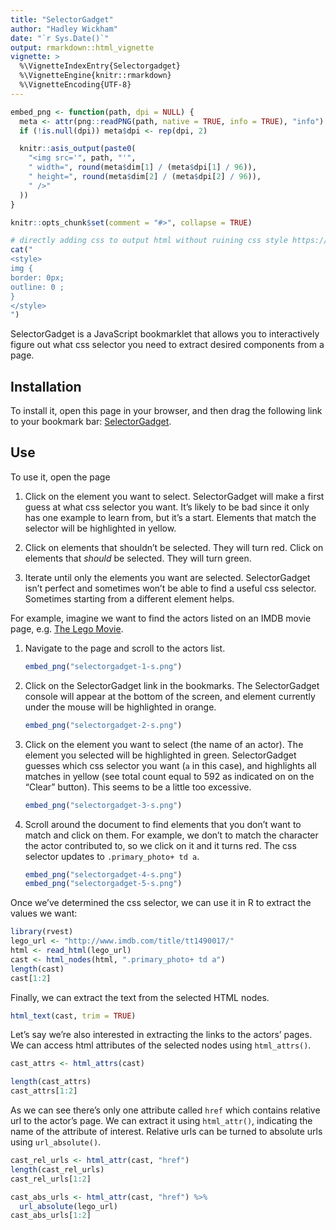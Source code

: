 ```yaml
---
title: "SelectorGadget"
author: "Hadley Wickham"
date: "`r Sys.Date()`"
output: rmarkdown::html_vignette
vignette: >
  %\VignetteIndexEntry{Selectorgadget}
  %\VignetteEngine{knitr::rmarkdown}
  %\VignetteEncoding{UTF-8}
---
```


```r
embed_png <- function(path, dpi = NULL) {
  meta <- attr(png::readPNG(path, native = TRUE, info = TRUE), "info")
  if (!is.null(dpi)) meta$dpi <- rep(dpi, 2)

  knitr::asis_output(paste0(
    "<img src='", path, "'",
    " width=", round(meta$dim[1] / (meta$dpi[1] / 96)),
    " height=", round(meta$dim[2] / (meta$dpi[2] / 96)),
    " />"
  ))
}

knitr::opts_chunk$set(comment = "#>", collapse = TRUE)

```

```r
# directly adding css to output html without ruining css style https://stackoverflow.com/questions/29291633/adding-custom-css-tags-to-an-rmarkdown-html-document
cat("
<style>
img {
border: 0px;
outline: 0 ;
}
</style>
")
```

SelectorGadget is a JavaScript bookmarklet that allows you to interactively figure out what css selector you need to extract desired components from a page. 

## Installation

To install it, open this page in your browser, and then drag the following link to your bookmark bar: <a href="javascript:(function(){var%20s=document.createElement('div');s.innerHTML='Loading...';s.style.color='black';s.style.padding='20px';s.style.position='fixed';s.style.zIndex='9999';s.style.fontSize='3.0em';s.style.border='2px%20solid%20black';s.style.right='40px';s.style.top='40px';s.setAttribute('class','selector_gadget_loading');s.style.background='white';document.body.appendChild(s);s=document.createElement('script');s.setAttribute('type','text/javascript');s.setAttribute('src','https://dv0akt2986vzh.cloudfront.net/unstable/lib/selectorgadget.js');document.body.appendChild(s);})();">SelectorGadget</a>.

## Use

To use it, open the page 

1. Click on the element you want to select. SelectorGadget will make a first
   guess at what css selector you want. It's likely to be bad since it only
   has one example to learn from, but it's a start. Elements that match the
   selector will be highlighted in yellow.

2. Click on elements that shouldn't be selected. They will turn red.
   Click on elements that *should* be selected. They will turn green.

3. Iterate until only the elements you want are selected.  SelectorGadget
   isn't perfect and sometimes won't be able to find a useful css selector. 
   Sometimes starting from a different element helps.

For example, imagine we want to find the actors listed on an IMDB movie page, e.g. [The Lego Movie](http://www.imdb.com/title/tt1490017/).

1.  Navigate to the page and scroll to the actors list.

    ```r
    embed_png("selectorgadget-1-s.png")
    ```

2. Click on the SelectorGadget link in the bookmarks. The SelectorGadget
   console will appear at the bottom of the screen, and element currently
   under the mouse will be highlighted in orange.
   
    ```r
    embed_png("selectorgadget-2-s.png")
    ```

3.  Click on the element you want to select (the name of an actor). The 
    element you selected will be highlighted in green. SelectorGadget guesses
    which css selector you want (`a` in this case), and highlights
    all matches in yellow (see total count equal to 592 as indicated on 
    on the "Clear" button). This seems to be a little too excessive.

    ```r
    embed_png("selectorgadget-3-s.png")
    ```

4.  Scroll around the document to find elements that you don't want to match 
    and click on them. For example, we don't to match the character the actor 
    contributed to, so we click on it and it turns red. The css selector updates to 
    `.primary_photo+ td a`.

    ```r
    embed_png("selectorgadget-4-s.png")
    embed_png("selectorgadget-5-s.png")
    ```

Once we've determined the css selector, we can use it in R to extract the values we want:

```r
library(rvest)
lego_url <- "http://www.imdb.com/title/tt1490017/"
html <- read_html(lego_url)
cast <- html_nodes(html, ".primary_photo+ td a")
length(cast)
cast[1:2]
```

Finally, we can extract the text from the selected HTML nodes.

```r
html_text(cast, trim = TRUE)
```

Let's say we're also interested in extracting the links to the actors' pages. We can access html attributes of the selected nodes using `html_attrs()`.   

```r
cast_attrs <- html_attrs(cast)

length(cast_attrs)
cast_attrs[1:2]

```

As we can see there's only one attribute called `href` which contains relative url to the actor's page. We can extract it using `html_attr()`, indicating the name of the attribute of interest. Relative urls can be turned to absolute urls using `url_absolute()`.

```r
cast_rel_urls <- html_attr(cast, "href")
length(cast_rel_urls)
cast_rel_urls[1:2]

cast_abs_urls <- html_attr(cast, "href") %>% 
  url_absolute(lego_url)
cast_abs_urls[1:2]
```

